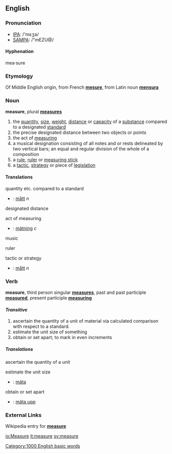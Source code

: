 ==English==

===Pronunciation===
*[[IPA]]: /'mεʒə/
*[[SAMPA]]: /"mEZU@/

====Hyphenation====
mea&middot;sure

===Etymology===
Of Middle English origin, from French '''[[mesure]]''', from Latin noun '''[[mensura]]'''

===Noun===
'''measure''', plural '''[[measures]]'''

#the [[quantity]], [[size]], [[weight]], [[distance]] or [[capacity]] of a [[substance]] compared to a designated [[standard]]
#the precise designated distance between two objects or points
#the act of [[measuring]]
#a musical designation consisting of all notes and or rests delineated by two vertical bars; an equal and regular division of the whole of a composition
#a [[rule]], [[ruler]] or [[measuring stick]]
#a [[tactic]], [[strategy]] or piece of [[legislation]]
====Translations====
;quantity etc. compared to a standard
{{top}}
{{mid}}
*{{sv}}: [[mått]] ''n''
{{bottom}}
;designated distance
{{top}}
{{mid}}
{{bottom}}
;act of measuring
{{top}}
{{mid}}
*{{sv}}: [[mätning]] ''c''
{{bottom}}
;music
{{top}}
{{mid}}
{{bottom}}
;ruler
{{top}}
{{mid}}
{{bottom}}
;tactic or strategy
{{top}}
{{mid}}
*{{sv}}: [[mått]] ''n''
{{bottom}}
===Verb===
'''measure''', third person singular '''[[measures]]''', past and past participle '''[[measured]]''', present participle '''[[measuring]]'''

====''Transitive''====
# ascertain the quantity of a unit of material via calculated comparison with respect to a standard.
# estimate the unit size of something
# obtain or set apart; to mark in even increments

=====Translations=====
;ascertain the quantity of a unit
{{top}}
{{mid}}
{{bottom}}
;estimate the unit size
{{top}}
{{mid}}
*{{sv}}: [[mäta]]
{{bottom}}
;obtain or set apart
{{top}}
{{mid}}
*{{sv}}: [[mäta upp]]
{{bottom}}

===External Links===
Wikipedia entry for '''[[w:measure|measure]]'''

[[Category:1000 English basic words]]

[[io:Measure]]
[[it:measure]]
[[sv:measure]]